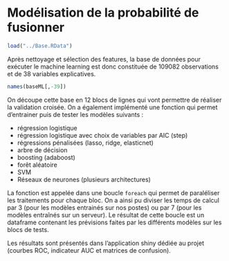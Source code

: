 
# Modélisation de la probabilité de fusionner

```{r}
load("../Base.RData")
```


Après nettoyage et sélection des features, la base de données pour exécuter le machine learning est donc constituée de 109082 observations et de 38 variables explicatives.

```{r}
names(baseML[,-39])
```

On découpe cette base en 12 blocs de lignes qui vont permettre de réaliser la validation croisée. On a également implémenté une fonction qui permet d'entrainer puis de tester les modèles suivants :

- régression logistique
- régression logistique avec choix de variables par AIC (step)
- régressions pénalisées (lasso, ridge, elasticnet)
- arbre de décision
- boosting (adaboost)
- forêt aléatoire
- SVM
- Réseaux de neurones (plusieurs architectures)

La fonction est appelée dans une boucle `foreach` qui permet de paraléliser les traitements pour chaque bloc. On a ainsi pu diviser les temps de calcul par 3 (pour les modèles entrainés sur nos postes) ou par 7 (pour les modèles entraînés sur un serveur).
Le résultat de cette boucle est un dataframe contenant les prévisions faites par les différents modèles sur les blocs de tests.


Les résultats sont présentés dans l'application shiny dédiée au projet (courbes ROC, indicateur AUC et matrices de confusion).